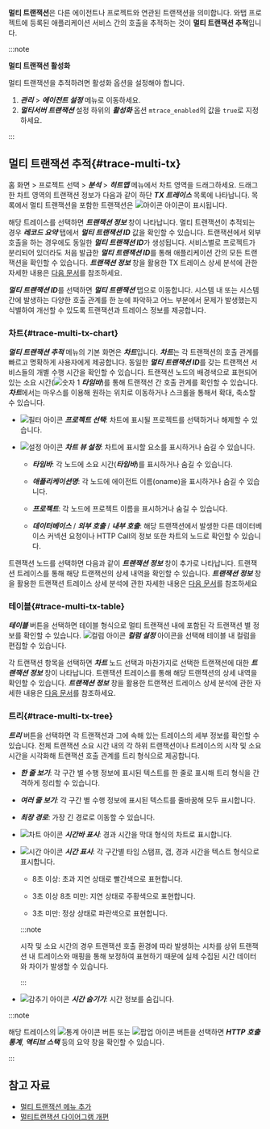 **멀티 트랜잭션**은 다른 에이전트나 프로젝트와 연관된 트랜잭션을 의미합니다. 와탭 프로젝트에 등록된 애플리케이션 서비스 간의 호출을 추적하는 것이 **멀티 트랜잭션 추적**입니다. 

:::note

**멀티 트랜잭션 활성화**

멀티 트랜잭션을 추적하려면 활성화 옵션을 설정해야 합니다. 

1. ***관리*** > ***에이전트 설정*** 메뉴로 이동하세요. 
1. ***멀티서버 트랜잭션*** 설정 하위의 ***활성화*** 옵션 `mtrace_enabled`의 값을 `true`로 지정하세요.

:::

## 멀티 트랜잭션 추적{#trace-multi-tx}

홈 화면 > 프로젝트 선택 > ***분석*** > ***히트맵*** 메뉴에서 차트 영역을 드래그하세요. 드래그한 차트 영역의 트랜잭션 정보가 다음과 같이 하단 ***TX 트레이스*** 목록에 나타납니다. 목록에서 멀티 트랜잭션을 포함한 트랜잭션은 ![아이콘](/img/ic-s-mult-transation.svg) 아이콘이 표시됩니다.

<ImgLang img='tx-trace-table.png' desc='mtrace_M' />

해당 트레이스를 선택하면 ***트랜잭션 정보*** 창이 나타납니다. 멀티 트랜잭션이 추적되는 경우 ***레코드 요약*** 탭에서 ***멀티 트랜잭션 ID*** 값을 확인할 수 있습니다. 트랜잭션에서 외부 호출을 하는 경우에도 동일한 ***멀티 트랜잭션 ID***가 생성됩니다. 서비스별로 프로젝트가 분리되어 있더라도 처음 발급한 ***멀티 트랜잭션 ID***를 통해 애플리케이션 간의 모든 트랜잭션을 확인할 수 있습니다. ***트랜잭션 정보*** 창을 활용한 TX 트레이스 상세 분석에 관한 자세한 내용은 [다음 문서](trs-profile#details)를 참조하세요.

<ImgLang img='tx-trace-dt-up.png' desc='레코드 요약' />

***멀티 트랜잭션 ID***를 선택하면 ***멀티 트랜잭션*** 탭으로 이동합니다. 시스템 내 또는 시스템 간에 발생하는 다양한 호출 관계를 한 눈에 파악하고 어느 부분에서 문제가 발생했는지 식별하여 개선할 수 있도록 트랜잭션과 트레이스 정보를 제공합니다.

### 차트{#trace-multi-tx-chart}

<ImgLang img='multi-tx-cht.png' desc='차트' />

***멀티 트랜잭션 추적*** 메뉴의 기본 화면은 ***차트***입니다. ***차트***는 각 트랜잭션의 호출 관계를 빠르고 명확하게 사용자에게 제공합니다. 동일한 ***멀티 트랜잭션 ID***를 갖는 트랜잭션 서비스들의 개별 수행 시간을 확인할 수 있습니다. 트랜잭션 노드의 배경색으로 표현되어 있는 소요 시간(![숫자 1](/img/number-01.png) ***타임바***)를 통해 트랜잭션 간 호출 관계를 확인할 수 있습니다. ***차트***에서는 마우스를 이용해 원하는 위치로 이동하거나 스크롤을 통해서 확대, 축소할 수 있습니다.

* ![필터 아이콘](/img/ico-filter.svg) ***프로젝트 선택***: 차트에 표시될 프로젝트를 선택하거나 해제할 수 있습니다.

* ![설정 아이콘](/img/ico-setting.svg) ***차트 뷰 설정***: 차트에 표시할 요소를 표시하거나 숨길 수 있습니다.

  * ***타임바***: 각 노드에 소요 시간(***타임바***)를 표시하거나 숨길 수 있습니다.

  * ***애플리케이션명***: 각 노드에 에이전트 이름(oname)을 표시하거나 숨길 수 있습니다.

  * ***프로젝트***: 각 노드에 프로젝트 이름을 표시하거나 숨길 수 있습니다.

  * ***데이터베이스*** / ***외부 호출*** / ***내부 호출***: 해당 트랜잭션에서 발생한 다른 데이터베이스 커넥션 요청이나 HTTP Call의 정보 또한 차트의 노드로 확인할 수 있습니다.

트랜잭션 노드를 선택하면 다음과 같이 ***트랜잭션 정보*** 창이 추가로 나타납니다. 트랜잭션 트레이스를 통해 해당 트랜잭션의 상세 내역을 확인할 수 있습니다. ***트랜잭션 정보*** 창을 활용한 트랜잭션 트레이스 상세 분석에 관한 자세한 내용은 [다음 문서](trs-profile#transaction-info)를 참조하세요

<ImgLang img='multi-tx-additional-info.png' desc='멀티 트랜잭션 상세 보기' />

### 테이블{#trace-multi-tx-table}

***테이블*** 버튼을 선택하면 테이블 형식으로 멀티 트랜잭션 내에 포함된 각 트랜잭션 별 정보를 확인할 수 있습니다. ![컬럼 아이콘](/img/ic-column.svg) ***컬럼 설정*** 아이콘을 선택해 테이블 내 컬럼을 편집할 수 있습니다. 

<ImgLang img='multi-tx-table-mode.png' desc='멀티 트랜잭션 테이블 모드' />

각 트랜잭션 항목을 선택하면 ***차트*** 노드 선택과 마찬가지로 선택한 트랜잭션에 대한 ***트랜잭션 정보*** 창이 나타납니다. 트랜잭션 트레이스를 통해 해당 트랜잭션의 상세 내역을 확인할 수 있습니다. ***트랜잭션 정보*** 창을 활용한 트랜잭션 트레이스 상세 분석에 관한 자세한 내용은 [다음 문서](trs-profile#transaction-info)를 참조하세요.

### 트리{#trace-multi-tx-tree}

***트리*** 버튼을 선택하면 각 트랜잭션과 그에 속해 있는 트레이스의 세부 정보를 확인할 수 있습니다. 전체 트랜잭션 소요 시간 내의 각 하위 트랜잭션이나 트레이스의 시작 및 소요 시간을 시각화해 트랜잭션 호출 관계를 트리 형식으로 제공합니다. 

<ImgLang img='multi-tx-tree-mode.png' desc='멀티 트랜잭션 트리 모드' />

* ***한 줄 보기***: 각 구간 별 수행 정보에 표시된 텍스트를 한 줄로 표시해 트리 형식을 간격하게 정리할 수 있습니다.

* ***여러 줄 보기***: 각 구간 별 수행 정보에 표시된 텍스트를 줄바꿈해 모두 표시합니다.

* ***최장 경로***: 가장 긴 경로로 이동할 수 있습니다.

* ![차트 아이콘](/img/ic-bar-chart.svg) ***시간바 표시***: 경과 시간을 막대 형식의 차트로 표시합니다.

* ![시간 아이콘](/img/ic-custom-time.svg) ***시간 표시***: 각 구간별 타임 스탬프, 갭, 경과 시간을 텍스트 형식으로 표시합니다.

  * 8초 이상: <span class='etrs'>초과 지연</span> 상태로 <span class='etrs'>빨간색</span>으로 표현합니다.

  * 3초 이상 8초 미만: <span class='ov5ud10'>지연</span> 상태로 <span class='ov5ud10'>주황색</span>으로 표현합니다.

  * 3초 미만: <span class='woer'>정상</span> 상태로 <span class='woer'>파란색</span>으로 표현합니다.

  :::note

  시작 및 소요 시간의 경우 트랜잭션 호출 환경에 따라 발생하는 시차를 상위 트랜잭션 내 트레이스와 매핑을 통해 보정하여 표현하기 때문에 실제 수집된 시간 데이터와 차이가 발생할 수 있습니다.

  :::

* ![감추기 아이콘](/img/ic-eye-invisible.svg) ***시간 숨기기***: 시간 정보를 숨깁니다.

:::note

해당 트레이스의 ![통계 아이콘](/img/ic-static.svg) 버튼 또는 ![팝업 아이콘](/img/ic-popup.svg) 버튼을 선택하면 ***HTTP 호출 통계***, ***액티브 스택*** 등의 요약 창을 확인할 수 있습니다.

:::

## 참고 자료

* [멀티 트랜잭션 메뉴 추가](https://www.whatap.io/ko/blog/85/index.html)
* [멀티트랜잭션 다이어그램 개편](https://www.whatap.io/ko/blog/72/index.html)

